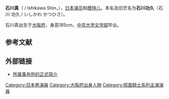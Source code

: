 {{藝人|
| 姓名 = 石川真
| 類型 = 男藝人
| 圖片 = 
| 圖片尺寸 = 
| 圖片簡介 = 
| 本名 = {{lang|ja|{{Small|いしかわ かつひさ}}<br />石川 功久}}
| 別名 = 
| 出生地 = {{JPN}}[[大阪府|大阪府]]
| 死亡地 =
| 民族 = [[日本人|日本人]]
| 生年 = 1963
| 生月 = 8
| 生日 = 3
| 歿年 = 
| 歿月 = 
| 歿日 = 
| 職業 = [[演员|演员]]、[[模特儿|模特儿]]
| 活動時期 = 1989年 -
| 代表作品 = '''电影'''<br />《[[我菲尼克斯|我菲尼克斯]]》<br />《[[BEST_GUY|BEST GUY]]》<br />《[[极道记者2|极道记者2]]》<br />
----
'''电视剧'''<br />《[[和子的金牌|和子的金牌]]》<br />《[[盖亚·奥特曼|盖亚·奥特曼]]》<br />《[[离婚计划——总有一天会爱你~_~|离婚计划]]》<br />《[[梦比优斯·奥特曼|梦比优斯·奥特曼]]》<br />
----
'''原创视频'''<br />《[[真·蒙面超人序章|真·蒙面超人序章]]》
}}

'''石川真'''（{{lang-ja|石川 真 / いしかわ しん}} / Ishikawa Shin，{{bd|1963年|8月3日<ref name="profile1">{{Cite book|language=ja|year=1994|title=日本タレント名鑑'94|pages=25|publisher=VIPタイムズ社|id=}}</ref>|}}），[[日本|日本]][[演员|演员]]和[[模特儿|模特儿]]。本名及旧艺名为'''石川功久'''（石川 功久 / いしかわ かつひさ）。
 
石川真出生于[[大阪府|大阪府]]，身高185cm，[[中京大学|中京大学]][[文学部|文学部]]毕业。

== 参考文献 ==

{{Reflist}}

== 外部链接 ==
* [https://web.archive.org/web/20130528075612/http://pre21.jp/mens/shin_ishikawa/index.html 所属事务所的正式简介]

{{假面騎士系列主演演員}}

{{DEFAULTSORT:Ishikawa Shin}}
[[Category:日本男演員|Category:日本男演員]]
[[Category:大阪府出身人物|Category:大阪府出身人物]]
[[Category:假面騎士系列主演演員|Category:假面騎士系列主演演員]]


{{actor-stub}}